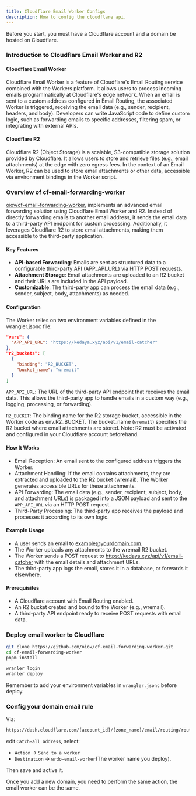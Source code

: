 ```yaml
---
title: Cloudflare Email Worker Configs
description: How to config the cloudflare api.
---
```


Before you start, you must have a Cloudflare account and a domain be hosted on Cloudflare.

### Introduction to Cloudflare Email Worker and R2

#### Cloudflare Email Worker

Cloudflare Email Worker is a feature of Cloudflare's Email Routing service combined with the Workers platform. 
It allows users to process incoming emails programmatically at Cloudflare's edge network. 
When an email is sent to a custom address configured in Email Routing,
the associated Worker is triggered, receiving the email data (e.g., sender, recipient, headers, and body). 
Developers can write JavaScript code to define custom logic, 
such as forwarding emails to specific addresses, filtering spam, 
or integrating with external APIs.

#### Cloudflare R2

Cloudflare R2 (Object Storage) is a scalable, S3-compatible storage solution provided by Cloudflare. 
It allows users to store and retrieve files (e.g., email attachments) at the edge with zero egress fees. 
In the context of an Email Worker, R2 can be used to store email attachments or other data, accessible via environment bindings in the Worker script.

### Overview of cf-email-forwarding-worker

[oiov/cf-email-forwarding-worker](https://github.com/oiov/cf-email-forwarding-worker), 
implements an advanced email forwarding solution using Cloudflare Email Worker and R2. 
Instead of directly forwarding emails to another email address, 
it sends the email data to a third-party API endpoint for custom processing. 
Additionally, it leverages Cloudflare R2 to store email attachments, making them accessible to the third-party application.

#### Key Features

- **API-based Forwarding**: Emails are sent as structured data to a configurable third-party API (APP_API_URL) via HTTP POST requests.
- **Attachment Storage**: Email attachments are uploaded to an R2 bucket and their URLs are included in the API payload.
- **Customizable**: The third-party app can process the email data (e.g., sender, subject, body, attachments) as needed.
#### Configuration

The Worker relies on two environment variables defined in the wrangler.jsonc file:

```json
"vars": {
  "APP_API_URL": "https://kedaya.xyz/api/v1/email-catcher"
},
"r2_buckets": [
  {
    "binding": "R2_BUCKET",
    "bucket_name": "wremail"
  }
]
```

`APP_API_URL`: The URL of the third-party API endpoint that receives the email data. This allows the third-party app to handle emails in a custom way (e.g., logging, processing, or forwarding).

`R2_BUCKET`: The binding name for the R2 storage bucket, accessible in the Worker code as env.R2_BUCKET. The bucket_name (`wremail`) specifies the R2 bucket where email attachments are stored. Note: R2 must be activated and configured in your Cloudflare account beforehand.

#### How It Works

- Email Reception: An email sent to the configured address triggers the Worker.
- Attachment Handling: If the email contains attachments, they are extracted and uploaded to the R2 bucket (wremail). The Worker generates accessible URLs for these attachments.
- API Forwarding: The email data (e.g., sender, recipient, subject, body, and attachment URLs) is packaged into a JSON payload and sent to the `APP_API_URL` via an HTTP POST request.
- Third-Party Processing: The third-party app receives the payload and processes it according to its own logic.

#### Example Usage

- A user sends an email to example@yourdomain.com.
- The Worker uploads any attachments to the wremail R2 bucket.
- The Worker sends a POST request to https://kedaya.xyz/api/v1/email-catcher with the email details and attachment URLs.
- The third-party app logs the email, stores it in a database, or forwards it elsewhere.
#### Prerequisites
- A Cloudflare account with Email Routing enabled.
- An R2 bucket created and bound to the Worker (e.g., wremail).
- A third-party API endpoint ready to receive POST requests with email data.

### Deploy email worker to Cloudflare

```bash
git clone https://github.com/oiov/cf-email-forwarding-worker.git
cd cf-email-forwarding-worker
pnpm install

wranler login 
wranler deploy
```
Remember to add your environment variables in `wrangler.jsonc` before deploy.

### Config your domain email rule

Via:
```bash
https://dash.cloudflare.com/[account_id]/[zone_name]/email/routing/routes
```

edit `Catch-all address`, select:
- `Action` -> `Send to a worker` 
- `Destination` -> `wrdo-email-worker`(The worker name you deploy).

Then save and active it.

<Callout type="warning" twClass="mb-3">
Once you add a new domain, you need to perform the same action, the email worker can be the same.
</Callout>




